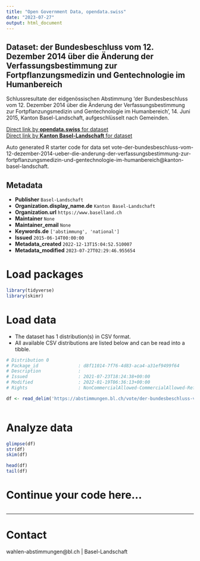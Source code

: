 ```yaml
---
title: "Open Government Data, opendata.swiss"
date: "2023-07-27"
output: html_document
---
```


## Dataset: der Bundesbeschluss vom 12. Dezember 2014 über die Änderung der Verfassungsbestimmung zur Fortpflanzungsmedizin und Gentechnologie im Humanbereich

Schlussresultate der eidgenössischen Abstimmung 'der Bundesbeschluss vom 12. Dezember 2014 über die Änderung der Verfassungsbestimmung zur Fortpflanzungsmedizin und Gentechnologie im Humanbereich', 14. Juni 2015, Kanton Basel-Landschaft, aufgeschlüsselt nach Gemeinden.

[Direct link by **opendata.swiss** for dataset](https://opendata.swiss/de/dataset/der-bundesbeschluss-vom-12-dezember-2014-uber-die-anderung-der-verfassungsbestimmung-zur-fortpf)<br>
[Direct link by **Kanton Basel-Landschaft** for dataset](https://abstimmungen.bl.ch/vote/der-bundesbeschluss-vom-12-dezember-2014-ueber-die-anderung-der-verfassungsbestimmung-zur-fortpflanzungsmedizin-und-gentechnologie-im-humanbereich/data)

Auto generated R starter code for data set vote-der-bundesbeschluss-vom-12-dezember-2014-ueber-die-anderung-der-verfassungsbestimmung-zur-fortpflanzungsmedizin-und-gentechnologie-im-humanbereich@kanton-basel-landschaft.

## Metadata

- **Publisher** `Basel-Landschaft`
- **Organization.display_name.de** `Kanton Basel-Landschaft`
- **Organization.url** `https://www.baselland.ch`
- **Maintainer** `None`
- **Maintainer_email** `None`
- **Keywords.de** `['abstimmung', 'national']`
- **Issued** `2015-06-14T00:00:00`
- **Metadata_created** `2022-12-13T15:04:52.510007`
- **Metadata_modified** `2023-07-27T02:29:46.955654`


# Load packages

```r

library(tidyverse)
library(skimr)

```

# Load data

-   The dataset has 1 distribution(s) in CSV format.
-   All available CSV distributions are listed below and can be read into a tibble.

```r

# Distribution 0
# Package_id               : d8f11014-7f76-4d83-aca4-a31ef9499f64
# Description              : 
# Issued                   : 2021-07-23T18:24:38+00:00
# Modified                 : 2022-01-19T06:36:13+00:00
# Rights                   : NonCommercialAllowed-CommercialAllowed-ReferenceRequired

df <- read_delim('https://abstimmungen.bl.ch/vote/der-bundesbeschluss-vom-12-dezember-2014-ueber-die-anderung-der-verfassungsbestimmung-zur-fortpflanzungsmedizin-und-gentechnologie-im-humanbereich/data-csv')



```

# Analyze data

```r

glimpse(df)
str(df)
skim(df)

head(df)
tail(df)

```

# Continue your code here...

```r

```

------------------------------------------------------------------------

# Contact

wahlen-abstimmungen@bl.ch | Basel-Landschaft
